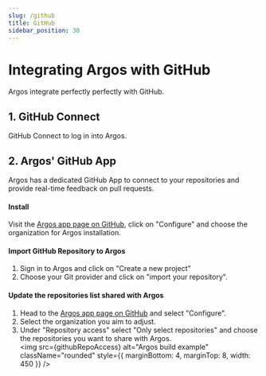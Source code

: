 ```yaml
---
slug: /github
title: GitHub
sidebar_position: 30
---
```



# Integrating Argos with GitHub

Argos integrate perfectly perfectly with GitHub.

## 1. GitHub Connect

GitHub Connect to log in into Argos.

## 2. Argos' GitHub App

Argos has a dedicated GitHub App to connect to your repositories and provide real-time feedback on pull requests.

#### Install

Visit the [Argos app page on GitHub](https://github.com/apps/argos-ci), click on "Configure" and choose the organization for Argos installation.

#### Import GitHub Repository to Argos

1. Sign in to Argos and click on "Create a new project"
2. Choose your Git provider and click on "import your repository".

#### Update the repositories list shared with Argos

1. Head to the [Argos app page on GitHub](https://github.com/apps/argos-ci) and select "Configure".
2. Select the organization you aim to adjust.
3. Under "Repository access" select "Only select repositories" and choose the repositories you want to share with Argos.<br/>
   <img
     src={githubRepoAccess}
     alt="Argos build example"
     className="rounded"
     style={{ marginBottom: 4, marginTop: 8, width: 450 }}
   />
